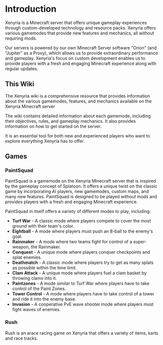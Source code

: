 # Introduction

Xenyria is a Minecraft server that offers unique gameplay experiences through custom-developed technology and resource packs. Xenyria offers various gamemodes that provide new features and mechanics, all without requiring mods.

Our servers is powered by our own Minecraft Server software "Orion" (and "Jupiter" as a Proxy), which allows us to provide extraordinary performance and gameplay. Xenyria's focus on custom development enables us to provide players with a fresh and engaging Minecraft experience along with regular updates.

## This Wiki

The Xenyria wiki is a comprehensive resource that provides information about the various gamemodes, features, and mechanics available on the Xenyria Minecraft server

The wiki contains detailed information about each gamemode, including their objectives, rules, and gameplay mechanics. It also provides information on how to get started on the server.

It is an essential tool for both new and experienced players who want to explore everything Xenyria has to offer.

## Games

### PaintSquad

PaintSquad is a gamemode on the Xenyria Minecraft server that is inspired by the gameplay concept of Splatoon. It offers a unique twist on the classic game by incorporating AI players, new gamemodes, custom maps, and many new features. PaintSquad is designed to be played without mods and provides players with a fresh and engaging Minecraft experience.

PaintSquad in itself offers a variety of different modes to play, including:

- **Turf War** - A classic mode where players compete to cover the most ground with their team's color.
- **Eightball** - A mode where players must push an 8-ball to the enemy's goal.
- **Rainmaker** - A mode where two teams fight for control of a super-weapon, the Rainmaker.
- **Conquest** - A unique mode where players conquer checkpoints and splat enemies.
- **Deathmatch** - A classic mode where players try to get as many splats as possible within the time limit.
- **Clam Attack** - A unique mode where players fuel a clam basket by throwing clams into it.
- **Paintzones** - A mode similar to Turf War where players have to take control of the Paint Zones.
- **Tower Control** - A mode where players have to take control of a tower and ride it into the enemy base.
- **Invasion** - A cooperative PvE wave shooter mode where players must fight waves of enemies.

### Rush

Rush is an arace racing game on Xenyria that offers a variety of items, karts and race tracks.
